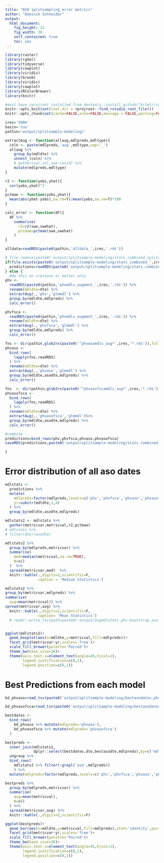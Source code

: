 ```yaml
---
title: "ASO splitsampling error metrics"
author: "Dominik Schneider"
output:
  html_document:
    fig_height: 12
    fig_width: 30
    self_contained: true
    toc: yes
---
```


```r
library(raster)
library(rgdal)
library(tidyverse)
library(cowplot)
library(viridis)
library(broom)
library(viridis)
library(cowplot)
library(RColorBrewer)
library(knitr)

#must have rprojroot installed from devtools::install_github("krlmlr/rprojroot")
knitr::opts_knit$set(root.dir = rprojroot::find_rstudio_root_file())
knitr::opts_chunk$set(cache=FALSE,echo=FALSE,message = FALSE,warning=FALSE,error=FALSE,hide=TRUE,results='hide')#,fig.height=12,fig.width=12)
```


```r
ires='500m'
basin='tuo'
pathin='output/splitsample-modeling/'
```


```r
extractAug <- function(allaug,mdlpreds,mdltype){
  coln <- paste(mdlpreds,'aug',mdltype,sep='_')
  allaug %>%
    group_by(mdldte) %>%
    unnest_(coln) %>%
    # gather(var,val,swe:resid) %>%
    mutate(mdlpreds,mdltype)
}

r2 <- function(yobs,yhat){
  cor(yobs,yhat)^2
}
pctmae <- function(yobs,yhat){
  mean(abs(yhat-yobs),na.rm=T)/mean(yobs,na.rm=T)*100
}

calc_error <- function(dF){
  dF %>%
    summarise(
      r2=r2(swe,swehat),
      pctmae=pctmae(swe,swehat)
    )
}
```

```r
alldata=readRDS(paste0(pathin,'alldata_',ires,'.rds'))

```

```r
# file.remove(paste0('output/splitsample-modeling/stats_combined_splitsample',ires,'.rds')
if(file.exists(paste0('output/splitsample-modeling/stats_combined_',ires,'.rds'))){
  predictions=readRDS(paste0('output/splitsample-modeling/stats_combined_',ires,'.rds'))
} else {
  #do this on crestone or better only
phv <-
  readRDS(paste0(pathin,'phvmdls_augment_',ires,'.rds')) %>%
  rename(mdldte=dte) %>%
  extractAug(.,'phv','glmmdl') %>%
  group_by(mdldte,mdlpreds) %>%
  calc_error()

phvfsca <-
  readRDS(paste0(pathin,'phvmdls_augment_',ires,'.rds')) %>%
  rename(mdldte=dte) %>%
  extractAug(.,'phvfsca','glmmdl') %>%
  group_by(mdldte,mdlpreds) %>%
  calc_error()

fns <- dir(pathin,glob2rx(paste0('^phvasomdls_aug*',ires,'*.rds')),full.names=T)
phvaso <-
  bind_rows(
    lapply(fns,readRDS)
  ) %>%
  rename(mdldte=dte) %>%
  extractAug(.,'phvaso','glmmdl') %>%
  group_by(mdldte,asodte,mdlpreds) %>%
  calc_error()

fns  <- dir(pathin,glob2rx(paste0('^phvasofscamdls_aug*',ires,'*.rds')),full.names=T)
phvasofsca <-
  bind_rows(
    lapply(fns,readRDS)
  ) %>%
  rename(mdldte=dte) %>%
  extractAug(.,'phvasofsca','glmmdl')%>%
  group_by(mdldte,asodte,mdlpreds) %>%
  calc_error()

#combine
predictions=bind_rows(phv,phvfsca,phvaso,phvasofsca)
saveRDS(predictions,paste0('output/splitsample-modeling/stats_combined_',ires,'.rds'))

}
```


# Error distribution of all aso dates

```r
mdlstats <-
  predictions %>%
  mutate(
    mdlpreds=factor(mdlpreds,levels=c('phv','phvfsca','phvaso','phvasofsca')),
    yr=substr(mdldte,1,4)
  ) %>%
  group_by(mdldte,asodte,mdlpreds)

mdlstats2 <- mdlstats %>%
  gather(metricvar,metricval,r2,pctmae)
# mdlstats %>%
# filter(dte!=asodte)

mdlstats2 %>%
  group_by(mdlpreds,metricvar) %>%
  summarise(
    med=median(metricval,na.rm=TRUE),
    N=n()
  )  %>%
  spread(metricvar,med)  %>%
  knitr::kable(.,digits=2,scientific=F,
               caption = 'Median Statistics')

mdlstats2 %>%
group_by(metricvar,mdlpreds) %>%
summarise(
  avg=mean(metricval)) %>%
spread(metricvar,avg) %>%
  knitr::kable(.,digits=2,scientific=F,
               caption= 'Mean Statistics')
  # readr::write_tsv(path=paste0('output/avgmdlstats_phv-bootstrap_aso_',ires,'.txt'))


ggplot(mdlstats2)+
  geom_boxplot(aes(x=mdldte,y=metricval,fill=mdlpreds))+
  facet_grid(metricvar~yr,scales='free')+
  scale_fill_brewer(palette='Paired')+
  theme_bw(base_size=36)+
  theme(axis.text.x=element_text(angle=45,hjust=1),
        legend.justification=c(0,1),
        legend.position=c(0,1))

```

# Best Predictions from each model

```r
bd_phvaso=read_tsv(paste0('output/splitsample-modeling/bestasodates_phvaso_',ires,'.txt'),col_types=cols(dte='c',bestasodte='c',bestrmse='d',bestpctrmse='d'))

bd_phvasofsca=read_tsv(paste0('output/splitsample-modeling/bestasodates_phvasofsca_',ires,'.txt'),col_types=cols(dte='c',bestasodte='c',bestrmse='d',bestpctrmse='d'))

```

```r
bestdates <-
  bind_rows(
    bd_phvaso %>% mutate(mdlpreds='phvaso'),
    bd_phvasofsca %>% mutate(mdlpreds='phvasofsca')
  )

bestpreds <-
  inner_join(mdlstats2,
             dplyr::select(bestdates,dte,bestasodte,mdlpreds),by=c('mdldte'='dte','asodte'='bestasodte','mdlpreds')) %>%
  ungroup %>%
  bind_rows(
    mdlstats2 %>% filter(!grepl('aso',mdlpreds))
    ) %>%
  mutate(mdlpreds=factor(mdlpreds,levels=c('phv','phvfsca','phvaso','phvasofsca')))

bestpreds %>%
  group_by(mdlpreds,metricvar) %>%
  summarise(
    avg=mean(metricval),
    N=n()
  ) %>%
  spread(metricvar,avg) %>%
  knitr::kable(.,digits=2,scientific=F)

ggplot(bestpreds)+
  geom_bar(aes(x=mdldte,y=metricval,fill=mdlpreds),stat='identity',position='dodge')+
  facet_grid(metricvar~yr,scales='free')+
  scale_fill_brewer(palette='Paired')+
  theme_bw(base_size=36)+
  theme(axis.text.x=element_text(angle=45,hjust=1),
        legend.justification=c(0,1),
        legend.position=c(0,1))

```
